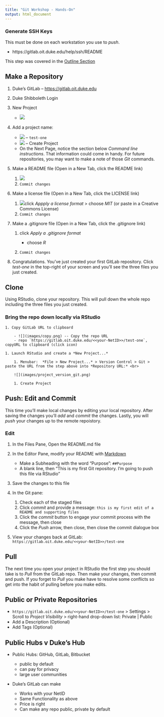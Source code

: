 ```yaml
---
title: "Git Workshop - Hands-On"
output: html_document
---
```


### Generate SSH Keys 

This must be done on each workstation you use to *push*.  

- https://gitlab.oit.duke.edu/help/ssh/README

This step was covered in the [Outline Section](outline.html#generate_ssh_keys_in_advance_of_the_workshop)

## Make a Repository
1. Duke's GitLab -- <a href="https://gitlab.oit.duke.edu" target="_blank">https://gitlab.oit.duke.edu</a>
1. Duke Shibboleth Login
1. New Project

    - ![](images/new_gitlab_project_button.png)
    
1. Add a project name:  

    - ![](images/project_name.png) -- `test-one` 
    - ![](images/create_project.png) -- Create Project
    - On the Next Page, notice the section below *Command line instructions*.  That information could come in handy.  For future repositories, you may want to make a note of those *Git* commands.  
    
1. Make a README file (Open in a New Tab, click the README link)

    1. ![](images/readme.png)
    1. `Commit changes`
    
1. Make a license file (Open in a New Tab, click the LICENSE link) 

    1. ![](images/license.png)click *Appply a license format* > choose *MIT* (or paste in a Creative Commons License) 
    1. `Commit changes`  
    
1. Make a .gitignore file (Open in a New Tab, click the .gitignore link)

    1. click *Apply a .gitignore format* 
    
        - choose *R* 
        
    1. `Commit changes`  
    
1. Congratulations.  You've just created your first GitLab repository.  Click *test-one* in the top-right of your screen and you'll see the three files you just created.

## Clone

Using RStudio, clone your repository.  This will pull down the whole repo including the three files you just created.
    
### Bring the repo down locally via RStudio

	1. Copy GitLab URL to clipboard 
	
	    - ![](images/copy.png) -- Copy the repo URL
	    - repo `https://gitlab.oit.duke.edu/<<your-NetID>>/test-one`, copyURL to clipboard (click icon)
	    
	1. Launch RStudio and create a *New Project...*
	
	    1. Menubar:  *File > New Project...* > Version Control > Git > paste the URL from the step above into *Repository URL:* <br>
	    
	    ![](images/project_version_git.png)
	    
	    1. Create Project

## Push: Edit and Commit

This time you'll make local changes by editing your local repository.  After saving the changes you'll *add* and *commit* the changes.  Lastly, you will *push* your changes up to the remote repoistory.

### Edit

1. In the Files Pane, Open the README.md file
1. In the Editor Pane, modify your README with [Markdown](markdown.html)

    - Make a Subheading with the word "Purpose":  `##Purpose`
    - A blank line, then "This is my first Git repository.  I'm going to push this file via RStudio"
1. Save the changes to this file
1. In the Git pane:

    1. Check each of the staged files
    1. Click *commit* and provide a message:  `this is my first edit of a README and supporting files`
    1. Click the *commit* button to engage your commit  process with the message, then close
    1. Click the *Push* arrow, then close, then close the commit dialogue box  
1. View your changes back at GitLab:  `https://gitlab.oit.duke.edu/<<your-NetID>>/test-one`

## Pull

The next time you open your project in RStudio the first step you should take is to *Pull* from the GitLab repo.  Then make your changes, then commit and push.  If you forget to *Pull* you make have to resolve some conflicts so get into the habit of pulling before you make edits.

## Public or Private Repositories

- `https://gitlab.oit.duke.edu/<<your-NetID>>/test-one` > Settings > Scroll to *Project Visibility* > right-hand drop-down list:  Private | Public
- Add a Description (Optional)
- Add Tags (Optional)  

## Public Hubs v Duke's Hub

- Public Hubs:  GitHub, GitLab, Bitbucket

    - public by default
    - can pay for privacy
    - large user communities

- Duke's GitLab can make 

    - Works with your NetID
    - Same Functionality as above
    - Price is right
    - Can make any repo public, private by default 